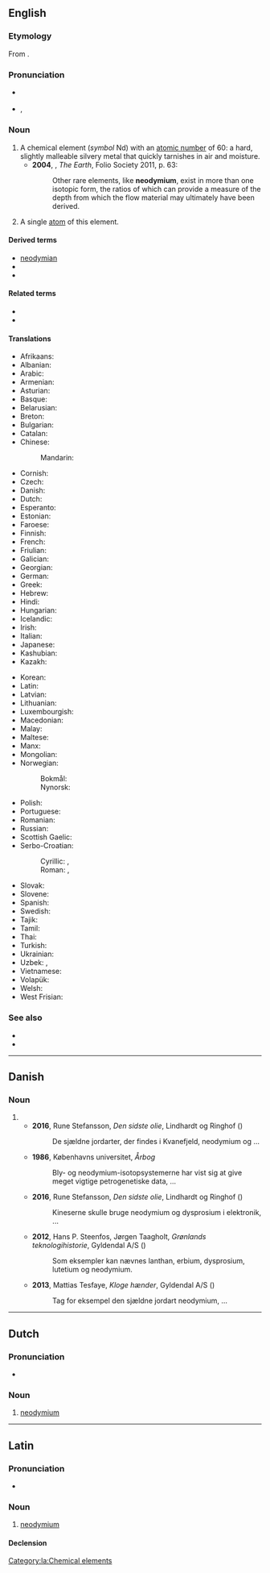 ==English==
{{wikipedia}}
{{elements|en|Nd|praseodymium|Pr|promethium|Pm}}

===Etymology===
From {{prefix|en|neo|didymium|alt2=(di)dymium}}.

===Pronunciation===
* {{a|UK}} {{IPA|en|/nɪə(ʊ)ˈdɪmɪəm/}}
* {{a|US}} {{enPR|nēōdĭm'ēəm}}, {{IPA|en|/ˌniː.oʊˈdɪmiəm/}}

===Noun===
{{en-noun|~}}

# A chemical element (''symbol'' Nd) with an [[atomic number]] of 60: a hard, slightly malleable silvery metal that quickly tarnishes in air and moisture.
#* '''2004''', {{w|Richard Fortey}}, ''The Earth'', Folio Society 2011, p. 63:
#*: Other rare elements, like '''neodymium''', exist in more than one isotopic form, the ratios of which can provide a measure of the depth from which the flow material may ultimately have been derived.
# {{lb|en|countable}} A single [[atom]] of this element.

====Derived terms====
* [[neodymian]]
* {{l|en|neodymium magnet}}
* {{l|en|neodymium trichloride}}

====Related terms====
* {{l|en|didymium}}
* {{l|en|praseodymium}}

====Translations====
{{trans-top|chemical element}}
* Afrikaans: {{t+|af|neodimium}}
* Albanian: {{t|sq|neodim}}
* Arabic: {{t|ar|نِيُودِيمْيُوم|m|tr=niyudimyum}}
* Armenian: {{t+|hy|նեոդիմ}}
* Asturian: {{t|ast|neodimu|m}}
* Basque: {{t|eu|neodimioa}}
* Belarusian: {{t|be|неады́м|m|sc=Cyrl}}
* Breton: {{t|br|neodim}}
* Bulgarian: {{t|bg|неоди́м|m}}
* Catalan: {{t+|ca|neodimi}}
* Chinese:
*: Mandarin: {{t+|cmn|釹|tr=nǚ}}
* Cornish: {{t|kw|neodymyum}}
* Czech: {{t+|cs|neodym|m}}
* Danish: {{t+|da|neodym|n}}
* Dutch: {{t+|nl|neodymium|n}}
* Esperanto: {{t+|eo|neodimo}}
* Estonian: {{t+|et|neodüüm}}
* Faroese: {{t|fo|neodym|n}}
* Finnish: {{t+|fi|neodyymi}}
* French: {{t+|fr|néodyme|m}}
* Friulian: {{t|fur|neodimi}}
* Galician: {{t+|gl|neodimio}}
* Georgian: {{t|ka|ნეოდიმი}}
* German: {{t+|de|Neodym|n}}
* Greek: {{t+|el|νεοδύμιο|n}}
* Hebrew: {{t|he|ניאודימיום|tr=niodímyum|sc=Hebr}}
* Hindi: {{t|hi|आपीतला}}
* Hungarian: {{t+|hu|neodimium}}
* Icelandic: {{t|is|neodým}}
* Irish: {{t|ga|neoidimiam|m}}
* Italian: {{t+|it|neodimio|m}}
* Japanese: {{t+|ja|ネオジム|tr=neojimu}}
* Kashubian: {{t|csb|neòdim}}
* Kazakh: {{t+|kk|неодим}}
{{trans-mid}}
* Korean: {{t+|ko|네오디뮴}}
* Latin: {{t+|la|neodymium}}
* Latvian: {{t|lv|neodīms}}
* Lithuanian: {{t+|lt|neodimis}}
* Luxembourgish: {{t|lb|Neodym}}
* Macedonian: {{t|mk|неодимиум|m|sc=Cyrl}}
* Malay: {{t|ms|neodimium}}
* Maltese: {{t|mt|neodimjum}}
* Manx: {{t|gv|neodimmium}}
* Mongolian: {{t|mn|неодим|sc=Cyrl}}
* Norwegian:
*: Bokmål: {{t+|nb|neodym|n}}
*: Nynorsk: {{t+|nn|neodym|n}}
* Polish: {{t+|pl|neodym|m}}
* Portuguese: {{t+|pt|neodímio|m}}
* Romanian: {{t+|ro|neodim|n}}
* Russian: {{t+|ru|неоди́м|m}}
* Scottish Gaelic: {{t|gd|neoidimiam}}
* Serbo-Croatian:
*: Cyrillic: {{t|sh|неодиjум|m|sc=Cyrl}}, {{t|sh|неодиj|m|sc=Cyrl}}
*: Roman: {{t|sh|neodijum|m}}, {{t|sh|neodij|m}}
* Slovak: {{t|sk|neodym|m}}
* Slovene: {{t+|sl|neodim}}
* Spanish: {{t+|es|neodimio|m}}
* Swedish: {{t+|sv|neodym|n}}
* Tajik: {{t|tg|неодим|sc=Cyrl}}
* Tamil: {{t+|ta|நியோடைமியம்|sc=Taml}}
* Thai: {{t|th|นีโอดิเมียม}}
* Turkish: {{t+|tr|neodim}}
* Ukrainian: {{t|uk|неоди́м|m}}
* Uzbek: {{t+|uz|neodim}}, {{t|uz|неодим}}
* Vietnamese: {{t|vi|neođim}}
* Volapük: {{t+|vo|neodümin}}
* Welsh: {{t|cy|neodymiwm}}
* West Frisian: {{t|fy|neodymium}}
{{trans-bottom}}

===See also===
* {{l|en|bastnasite}}
* {{l|en|monazite}}

----

==Danish==

===Noun===
{{da-noun}}

# {{alternative form of|da|neodym}}
#* '''2016''', Rune Stefansson, ''Den sidste olie'', Lindhardt og Ringhof ({{ISBN|9788711649459}})
#*: De sjældne jordarter, der findes i Kvanefjeld, neodymium og&nbsp;...
#* '''1986''', Københavns universitet, ''Årbog''
#*: Bly- og neodymium-isotopsystemerne har vist sig at give meget vigtige petrogenetiske data, ...
#* '''2016''', Rune Stefansson, ''Den sidste olie'', Lindhardt og Ringhof ({{ISBN|9788711649459}})
#*: Kineserne skulle bruge neodymium og dysprosium i elektronik, ...
#* '''2012''', Hans P. Steenfos, Jørgen Taagholt, ''Grønlands teknologihistorie'', Gyldendal A/S ({{ISBN|9788702135619}})
#*: Som eksempler kan nævnes lanthan, erbium, dysprosium, lutetium og neodymium.
#* '''2013''', Mattias Tesfaye, ''Kloge hænder'', Gyldendal A/S ({{ISBN|9788702150803}})
#*: Tag for eksempel den sjældne jordart neodymium, ...

----

==Dutch==
{{wikipedia|lang=nl}}
{{elements|nl|Nd|praseodymium|Pr|promethium|Pm}}

===Pronunciation===
* {{audio|nl|Nl-neodymium.ogg|Audio}}

===Noun===
{{nl-noun|n|-|-}}

# [[#English|neodymium]]

----

==Latin==
{{wikipedia|lang=la}}

===Pronunciation===
* {{la-IPA|neodymium}}

===Noun===
{{la-noun|neodymium<2.-ium>}}

# [[#English|neodymium]]

====Declension====
{{la-ndecl|neodymium<2.-ium>}}

[[Category:la:Chemical elements]]
